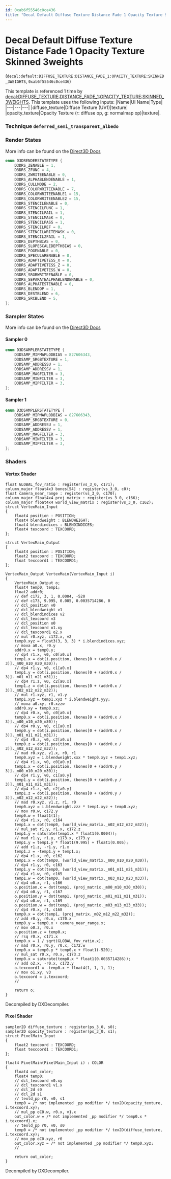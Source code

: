 ```yaml
---
id: 0xab6f55546c0ce436
title: "Decal Default Diffuse Texture Distance Fade 1 Opacity Texture Skinned 3weights"
---
```


# Decal Default Diffuse Texture Distance Fade 1 Opacity Texture Skinned 3weights
(`decal:default:DIFFUSE_TEXTURE:DISTANCE_FADE_1:OPACITY_TEXTURE:SKINNED_3WEIGHTS`, `0xab6f55546c0ce436`)

This template is referenced 1 time by [decal:DIFFUSE_TEXTURE:DISTANCE_FADE_1:OPACITY_TEXTURE:SKINNED_3WEIGHTS](/docs/Generated/Render%20Templates/base.render_template_database#decal-diffuse-texture-distance-fade-1-opacity-texture-skinned-3weights).
This template uses the following inputs:
 |Name|UI Name|Type|
|---|---|---|
|diffuse_texture|Diffuse Texture (UV1)|texture|
|opacity_texture|Opacity Texture (r: diffuse op, g: normalmap op)|texture|.

### Technique `deferred_semi_transparent_albedo`
### Render States
More info can be found on the [Direct3D Docs](https://learn.microsoft.com/en-us/windows/win32/direct3d9/d3drenderstatetype)
```cpp
enum D3DRENDERSTATETYPE {
	D3DRS_ZENABLE = 1,
	D3DRS_ZFUNC = 4,
	D3DRS_ZWRITEENABLE = 0,
	D3DRS_ALPHABLENDENABLE = 1,
	D3DRS_CULLMODE = 2,
	D3DRS_COLORWRITEENABLE = 7,
	D3DRS_COLORWRITEENABLE1 = 15,
	D3DRS_COLORWRITEENABLE2 = 15,
	D3DRS_STENCILENABLE = 0,
	D3DRS_STENCILFUNC = 1,
	D3DRS_STENCILFAIL = 1,
	D3DRS_STENCILMASK = 0,
	D3DRS_STENCILPASS = 1,
	D3DRS_STENCILREF = 0,
	D3DRS_STENCILWRITEMASK = 0,
	D3DRS_STENCILZFAIL = 1,
	D3DRS_DEPTHBIAS = 0,
	D3DRS_SLOPESCALEDEPTHBIAS = 0,
	D3DRS_FOGENABLE = 0,
	D3DRS_SPECULARENABLE = 0,
	D3DRS_ADAPTIVETESS_X = 0,
	D3DRS_ADAPTIVETESS_Z = 0,
	D3DRS_ADAPTIVETESS_W = 0,
	D3DRS_SRGBWRITEENABLE = 0,
	D3DRS_SEPARATEALPHABLENDENABLE = 0,
	D3DRS_ALPHATESTENABLE = 0,
	D3DRS_BLENDOP = 1,
	D3DRS_DESTBLEND = 6,
	D3DRS_SRCBLEND = 5,
};
```
### Sampler States
More info can be found on the [Direct3D Docs](https://learn.microsoft.com/en-us/windows/win32/direct3d9/d3dsamplerstatetype)
#### Sampler 0
```cpp
enum D3DSAMPLERSTATETYPE {
	D3DSAMP_MIPMAPLODBIAS = 827606343,
	D3DSAMP_SRGBTEXTURE = 1,
	D3DSAMP_ADDRESSU = 1,
	D3DSAMP_ADDRESSV = 1,
	D3DSAMP_MAGFILTER = 3,
	D3DSAMP_MINFILTER = 3,
	D3DSAMP_MIPFILTER = 3,
};
```
#### Sampler 1
```cpp
enum D3DSAMPLERSTATETYPE {
	D3DSAMP_MIPMAPLODBIAS = 827606343,
	D3DSAMP_SRGBTEXTURE = 0,
	D3DSAMP_ADDRESSU = 1,
	D3DSAMP_ADDRESSV = 1,
	D3DSAMP_MAGFILTER = 3,
	D3DSAMP_MINFILTER = 3,
	D3DSAMP_MIPFILTER = 3,
};
```
### Shaders
#### Vertex Shader
```hlsl
float GLOBAL_fov_ratio : register(vs_3_0, c171);
column_major float4x3 bones[54] : register(vs_3_0, c0);
float camera_near_range : register(vs_3_0, c170);
column_major float4x4 proj_matrix : register(vs_3_0, c166);
column_major float4x4 world_view_matrix : register(vs_3_0, c162);
struct VertexMain_Input
{
    float4 position : POSITION;
    float4 blendweight : BLENDWEIGHT;
    float4 blendindices : BLENDINDICES;
    float4 texcoord : TEXCOORD;
};

struct VertexMain_Output
{
    float4 position : POSITION;
    float2 texcoord : TEXCOORD;
    float texcoord1 : TEXCOORD1;
};

VertexMain_Output VertexMain(VertexMain_Input i)
{
    VertexMain_Output o;
    float4 temp0, temp1;
    float2 addr0;
    // def c172, 3, 1, 0.0004, -520
    // def c173, 9.995, 0.005, 0.0035714286, 0
    // dcl_position v0
    // dcl_blendweight v1
    // dcl_blendindices v2
    // dcl_texcoord v3
    // dcl_position o0
    // dcl_texcoord o1.xy
    // dcl_texcoord1 o2.x
    // mul r0.xyz, c172.x, v2
    temp0.xyz = float3(3, 3, 3) * i.blendindices.xyz;
    // mova a0.x, r0.y
    addr0.x = temp0.y;
    // dp4 r1.x, v0, c0[a0.x]
    temp1.x = dot(i.position, (bones[0 + (addr0.x / 3)]._m00_m10_m20_m30));
    // dp4 r1.y, v0, c1[a0.x]
    temp1.y = dot(i.position, (bones[0 + (addr0.x / 3)]._m01_m11_m21_m31));
    // dp4 r1.z, v0, c2[a0.x]
    temp1.z = dot(i.position, (bones[0 + (addr0.x / 3)]._m02_m12_m22_m32));
    // mul r1.xyz, r1, v1.y
    temp1.xyz = temp1.xyz * i.blendweight.yyy;
    // mova a0.xy, r0.xzzw
    addr0.xy = temp0.xz;
    // dp4 r0.x, v0, c0[a0.x]
    temp0.x = dot(i.position, (bones[0 + (addr0.x / 3)]._m00_m10_m20_m30));
    // dp4 r0.y, v0, c1[a0.x]
    temp0.y = dot(i.position, (bones[0 + (addr0.x / 3)]._m01_m11_m21_m31));
    // dp4 r0.z, v0, c2[a0.x]
    temp0.z = dot(i.position, (bones[0 + (addr0.x / 3)]._m02_m12_m22_m32));
    // mad r0.xyz, v1.x, r0, r1
    temp0.xyz = i.blendweight.xxx * temp0.xyz + temp1.xyz;
    // dp4 r1.x, v0, c0[a0.y]
    temp1.x = dot(i.position, (bones[0 + (addr0.y / 3)]._m00_m10_m20_m30));
    // dp4 r1.y, v0, c1[a0.y]
    temp1.y = dot(i.position, (bones[0 + (addr0.y / 3)]._m01_m11_m21_m31));
    // dp4 r1.z, v0, c2[a0.y]
    temp1.z = dot(i.position, (bones[0 + (addr0.y / 3)]._m02_m12_m22_m32));
    // mad r0.xyz, v1.z, r1, r0
    temp0.xyz = i.blendweight.zzz * temp1.xyz + temp0.xyz;
    // mov r0.w, c172.y
    temp0.w = float1(1);
    // dp4 r1.x, r0, c164
    temp1.x = dot(temp0, (world_view_matrix._m02_m12_m22_m32));
    // mul_sat r1.y, r1.x, c172.z
    temp1.y = saturate(temp1.x * float1(0.0004));
    // mad r1.y, r1.y, c173.x, c173.y
    temp1.y = temp1.y * float1(9.995) + float1(0.005);
    // add r1.z, -r1.y, r1.x
    temp1.z = -temp1.y + temp1.x;
    // dp4 r1.x, r0, c162
    temp1.x = dot(temp0, (world_view_matrix._m00_m10_m20_m30));
    // dp4 r1.y, r0, c163
    temp1.y = dot(temp0, (world_view_matrix._m01_m11_m21_m31));
    // dp4 r1.w, r0, c165
    temp1.w = dot(temp0, (world_view_matrix._m03_m13_m23_m33));
    // dp4 o0.x, r1, c166
    o.position.x = dot(temp1, (proj_matrix._m00_m10_m20_m30));
    // dp4 o0.y, r1, c167
    o.position.y = dot(temp1, (proj_matrix._m01_m11_m21_m31));
    // dp4 o0.w, r1, c169
    o.position.w = dot(temp1, (proj_matrix._m03_m13_m23_m33));
    // dp4 r0.x, r1, c168
    temp0.x = dot(temp1, (proj_matrix._m02_m12_m22_m32));
    // add r0.y, r0.x, c170.x
    temp0.y = temp0.x + camera_near_range.x;
    // mov o0.z, r0.x
    o.position.z = temp0.x;
    // rsq r0.x, c171.x
    temp0.x = 1 / sqrt(GLOBAL_fov_ratio.x);
    // mad r0.x, r0.y, r0.x, c172.w
    temp0.x = temp0.y * temp0.x + float1(-520);
    // mul_sat r0.x, r0.x, c173.z
    temp0.x = saturate(temp0.x * float1(0.0035714286));
    // add o2.x, -r0.x, c172.y
    o.texcoord1 = -temp0.x + float4(1, 1, 1, 1);
    // mov o1.xy, v3
    o.texcoord = i.texcoord;
    // 

    return o;
}
```
Decompiled by DXDecompiler.
#### Pixel Shader
```hlsl
sampler2D diffuse_texture : register(ps_3_0, s0);
sampler2D opacity_texture : register(ps_3_0, s1);
struct PixelMain_Input
{
    float2 texcoord : TEXCOORD;
    float texcoord1 : TEXCOORD1;
};

float4 PixelMain(PixelMain_Input i) : COLOR
{
    float4 out_color;
    float4 temp0;
    // dcl_texcoord v0.xy
    // dcl_texcoord1 v1.x
    // dcl_2d s0
    // dcl_2d s1
    // texld_pp r0, v0, s1
    temp0 = /* not implemented _pp modifier */ tex2D(opacity_texture, i.texcoord.xy);
    // mul_pp oC0.w, r0.x, v1.x
    out_color.w = /* not implemented _pp modifier */ temp0.x * i.texcoord1.x;
    // texld_pp r0, v0, s0
    temp0 = /* not implemented _pp modifier */ tex2D(diffuse_texture, i.texcoord.xy);
    // mov_pp oC0.xyz, r0
    out_color.xyz = /* not implemented _pp modifier */ temp0.xyz;
    // 

    return out_color;
}
```
Decompiled by DXDecompiler.
